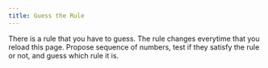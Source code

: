 ```yaml
---
title: Guess the Rule
---
```


There is a rule that you have to guess.
The rule changes everytime that you reload this page.
Propose sequence of numbers, test if they satisfy the rule or not,
and guess which rule it is.

<SequenceGuesser />

